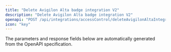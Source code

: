 ```yaml
---
title: "Delete Avigilon Alta badge integration V2"
description: "Delete Avigilon Alta badge integration V2"
openapi: "POST /api/integrations/accessControl/deleteAvigilonAltaIntegrationV2"
icon: "key"
---
```


<Note>
The parameters and response fields below are automatically generated from the OpenAPI specification.
</Note>
